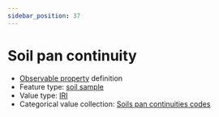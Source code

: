 ```yaml
---
sidebar_position: 37
---
```



# Soil pan continuity

- [Observable property](/viewers/dawe-vocabs?uri=https://linked.data.gov.au/def/nrm/1c64a9a4-aee6-492a-a7cd-a375c2d1da27) definition
- Feature type: [soil sample](http://linked.data.gov.au/def/tern-cv/06461021-a6c2-4175-9651-23653c2b9116)
- Value type: [IRI](https://w3id.org/tern/ontologies/tern/IRI)
- Categorical value collection: [Soils pan continuities codes](/viewers/dawe-vocabs?uri=https://linked.data.gov.au/def/nrm/c80e269f-a328-4214-b690-849259e67e75)

<Example
  protocolModule="soil-pit-characterization"
  observableProperty="https://linked.data.gov.au/def/nrm/1c64a9a4-aee6-492a-a7cd-a375c2d1da27"
/>
